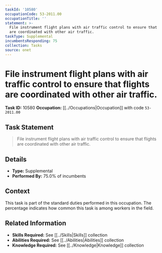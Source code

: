 ```yaml
---
taskId: '10580'
occupationCode: 53-2011.00
occupationTitle: ''
statement: >-
  File instrument flight plans with air traffic control to ensure that flights
  are coordinated with other air traffic.
taskType: Supplemental
incumbentsResponding: 75
collection: Tasks
source: onet
---
```

# File instrument flight plans with air traffic control to ensure that flights are coordinated with other air traffic.

**Task ID:** 10580
**Occupation:** [[../Occupations|Occupation]] with code `53-2011.00`

## Task Statement

> File instrument flight plans with air traffic control to ensure that flights are coordinated with other air traffic.

## Details

- **Type:** Supplemental
- **Performed By:** 75.0% of incumbents

## Context

This task is part of the standard duties performed in this occupation. The percentage indicates how common this task is among workers in the field.

## Related Information

- **Skills Required:** See [[../Skills|Skills]] collection
- **Abilities Required:** See [[../Abilities|Abilities]] collection
- **Knowledge Required:** See [[../Knowledge|Knowledge]] collection
